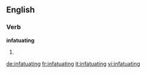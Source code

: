 ==English==

===Verb===
'''infatuating'''

# {{present participle of|infatuate}}

[[de:infatuating]]
[[fr:infatuating]]
[[it:infatuating]]
[[vi:infatuating]]